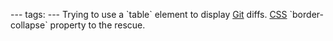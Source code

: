 ---
tags:
---
Trying to use a `table` element to display [[Git]] diffs. [[CSS]] `border-collapse` property to the rescue.
